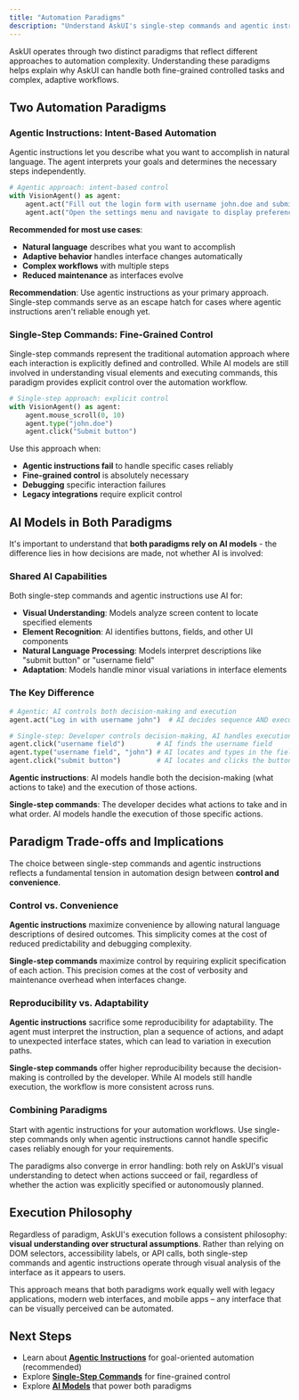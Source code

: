 ```yaml
---
title: "Automation Paradigms"
description: "Understand AskUI's single-step commands and agentic instruction approaches"
---
```


AskUI operates through two distinct paradigms that reflect different approaches to automation complexity. Understanding these paradigms helps explain why AskUI can handle both fine-grained controlled tasks and complex, adaptive workflows.

## Two Automation Paradigms

### Agentic Instructions: Intent-Based Automation

Agentic instructions let you describe what you want to accomplish in natural language. The agent interprets your goals and determines the necessary steps independently.

```python
# Agentic approach: intent-based control
with VisionAgent() as agent:
    agent.act("Fill out the login form with username john.doe and submit it")
    agent.act("Open the settings menu and navigate to display preferences")
```

**Recommended for most use cases**:
- **Natural language** describes what you want to accomplish
- **Adaptive behavior** handles interface changes automatically
- **Complex workflows** with multiple steps
- **Reduced maintenance** as interfaces evolve

<Tip>**Recommendation**: Use agentic instructions as your primary approach. Single-step commands serve as an escape hatch for cases where agentic instructions aren't reliable enough yet.</Tip>

### Single-Step Commands: Fine-Grained Control

Single-step commands represent the traditional automation approach where each interaction is explicitly defined and controlled. While AI models are still involved in understanding visual elements and executing commands, this paradigm provides explicit control over the automation workflow.

```python
# Single-step approach: explicit control
with VisionAgent() as agent:
    agent.mouse_scroll(0, 10)
    agent.type("john.doe")
    agent.click("Submit button")
```

Use this approach when:
- **Agentic instructions fail** to handle specific cases reliably
- **Fine-grained control** is absolutely necessary
- **Debugging** specific interaction failures
- **Legacy integrations** require explicit control

## AI Models in Both Paradigms

It's important to understand that **both paradigms rely on AI models** - the difference lies in how decisions are made, not whether AI is involved:

### Shared AI Capabilities
Both single-step commands and agentic instructions use AI for:

- **Visual Understanding**: Models analyze screen content to locate specified elements
- **Element Recognition**: AI identifies buttons, fields, and other UI components
- **Natural Language Processing**: Models interpret descriptions like "submit button" or "username field"
- **Adaptation**: Models handle minor visual variations in interface elements

### The Key Difference

```python
# Agentic: AI controls both decision-making and execution
agent.act("Log in with username john")  # AI decides sequence AND executes

# Single-step: Developer controls decision-making, AI handles execution
agent.click("username field")        # AI finds the username field
agent.type("username field", "john") # AI locates and types in the field
agent.click("submit button")         # AI locates and clicks the button
```

**Agentic instructions**: AI models handle both the decision-making (what actions to take) and the execution of those actions.

**Single-step commands**: The developer decides what actions to take and in what order. AI models handle the execution of those specific actions.

## Paradigm Trade-offs and Implications

The choice between single-step commands and agentic instructions reflects a fundamental tension in automation design between **control and convenience**.

### Control vs. Convenience

**Agentic instructions** maximize convenience by allowing natural language descriptions of desired outcomes. This simplicity comes at the cost of reduced predictability and debugging complexity.

**Single-step commands** maximize control by requiring explicit specification of each action. This precision comes at the cost of verbosity and maintenance overhead when interfaces change.

### Reproducibility vs. Adaptability

**Agentic instructions** sacrifice some reproducibility for adaptability. The agent must interpret the instruction, plan a sequence of actions, and adapt to unexpected interface states, which can lead to variation in execution paths.

**Single-step commands** offer higher reproducibility because the decision-making is controlled by the developer. While AI models still handle execution, the workflow is more consistent across runs.

### Combining Paradigms

Start with agentic instructions for your automation workflows. Use single-step commands only when agentic instructions cannot handle specific cases reliably enough for your requirements.

The paradigms also converge in error handling: both rely on AskUI's visual understanding to detect when actions succeed or fail, regardless of whether the action was explicitly specified or autonomously planned.

## Execution Philosophy

Regardless of paradigm, AskUI's execution follows a consistent philosophy: **visual understanding over structural assumptions**. Rather than relying on DOM selectors, accessibility labels, or API calls, both single-step commands and agentic instructions operate through visual analysis of the interface as it appears to users.

This approach means that both paradigms work equally well with legacy applications, modern web interfaces, and mobile apps – any interface that can be visually perceived can be automated.

## Next Steps

- Learn about **[Agentic Instructions](/03-explanation/01-foundations/automation-paradigms/agentic-instructions)** for goal-oriented automation (recommended)
- Explore **[Single-Step Commands](/03-explanation/01-foundations/automation-paradigms/single-step-commands)** for fine-grained control
- Explore **[AI Models](/03-explanation/01-foundations/ai-models)** that power both paradigms
